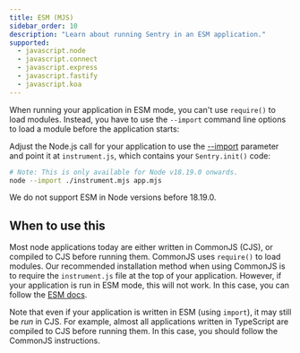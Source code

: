 ```yaml
---
title: ESM (MJS)
sidebar_order: 10
description: "Learn about running Sentry in an ESM application."
supported:
  - javascript.node
  - javascript.connect
  - javascript.express
  - javascript.fastify
  - javascript.koa
---
```


When running your application in ESM mode, you can't use `require()` to load modules. Instead, you have to use the  `--import` command line options to load a module before the application starts:

Adjust the Node.js call for your application to use the [--import](https://nodejs.org/api/cli.html#--importmodule) parameter and point it at `instrument.js`, which contains your `Sentry.init()` code:

```bash
# Note: This is only available for Node v18.19.0 onwards.
node --import ./instrument.mjs app.mjs
```

We do not support ESM in Node versions before 18.19.0.

## When to use this

Most node applications today are either written in CommonJS (CJS), or compiled to CJS before running them.
CommonJS uses `require()` to load modules. Our recommended installation method when using CommonJS is to require the `instrument.js` file at the top of your application. However, if your application is run in ESM mode, this will not work. In this case, you can follow the [ESM docs](./esm).

Note that even if your application is written in ESM (using `import`), it may still be _run_ in CJS. For example, almost all applications written in TypeScript are compiled to CJS before running them. In this case, you should follow the CommonJS instructions.
